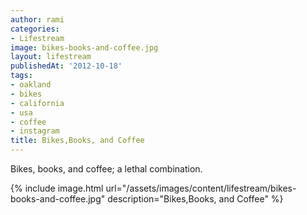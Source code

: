 ```yaml
---
author: rami
categories:
- Lifestream
image: bikes-books-and-coffee.jpg
layout: lifestream
publishedAt: '2012-10-18'
tags:
- oakland
- bikes
- california
- usa
- coffee
- instagram
title: Bikes,Books, and Coffee
---
```


Bikes, books, and coffee; a lethal combination.

{% include image.html url="/assets/images/content/lifestream/bikes-books-and-coffee.jpg" description="Bikes,Books, and Coffee" %}